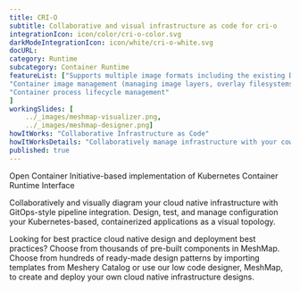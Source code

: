 ```yaml
---
title: CRI-O  
subtitle: Collaborative and visual infrastructure as code for cri-o
integrationIcon: icon/color/cri-o-color.svg
darkModeIntegrationIcon: icon/white/cri-o-white.svg
docURL: 
category: Runtime
subcategory: Container Runtime
featureList: ["Supports multiple image formats including the existing Docker image format.",
"Container image management (managing image layers, overlay filesystems, etc).",
"Container process lifecycle management"
]
workingSlides: [
    ../_images/meshmap-visualizer.png,
    ../_images/meshmap-designer.png]
howItWorks: "Collaborative Infrastructure as Code"
howItWorksDetails: "Collaboratively manage infrastructure with your coworkers synchronously sharing the same designs."
published: true
---
```

<p>
    Open Container Initiative-based implementation of Kubernetes Container Runtime Interface
</p>
<p>
    Collaboratively and visually diagram your cloud native infrastructure with GitOps-style pipeline integration. Design, test, and manage configuration your Kubernetes-based, containerized applications as a visual topology.
</p>
<p>
    Looking for best practice cloud native design and deployment best practices? Choose from thousands of pre-built components in MeshMap. Choose from hundreds of ready-made design patterns by importing templates from Meshery Catalog or use our low code designer, MeshMap, to create and deploy your own cloud native infrastructure designs.
</p>
